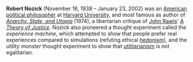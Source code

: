 {{subpages}}

'''Robert Nozick''' (November 16, 1938 – January 23, 2002) was an [[United States of America|American]] [[polital philosophy|political philosopher]] at [[Harvard University]], and most famous as author of ''[[Anarchy, State, and Utopia]]'' (1974), a libertarian critique of [[John Rawls]]' ''[[A Theory of Justice]]''. Nozick also pioneered a thought experiment called the ''experience machine'', which attempted to show that people prefer real experiences compared to simulations (refuting ethical [[hedonism]]), and the ''utility monster'' thought experiment to show that [[utilitarianism]] is not egalitarian.